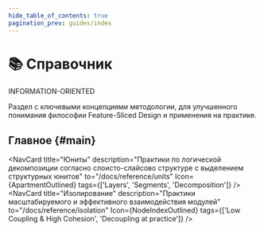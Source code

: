 ```yaml
---
hide_table_of_contents: true
pagination_prev: guides/index
---
```


# 📚 Справочник

<span class="badge badge--danger margin-bottom--md">INFORMATION-ORIENTED</span>

<p class="summary">
Раздел с ключевыми концепциями методологии, для улучшенного понимания философии Feature-Sliced Design и применения на практике.
</p>


## Главное {#main}


<NavCard
    title="Юниты" 
    description="Практики по логической декомпозиции согласно слоисто-слайсово структуре с выделением структурных юнитов"
    to="/docs/reference/units"
    Icon={ApartmentOutlined}
    tags={['Layers', 'Segments', 'Decomposition']}
/>
<NavCard
    title="Изолирование" 
    description="Практики масштабируемого и эффективного взаимодействия модулей"
    to="/docs/reference/isolation"
    Icon={NodeIndexOutlined}
    tags={['Low Coupling & High Cohesion', 'Decoupling at practice']}
/>
<NavCard
    title="Public API" 
    description="Практики по проектированию устойчивых и удобных для интеграции модулей"
    to="/docs/reference/public-api"
    Icon={ApiOutlined}
/>
